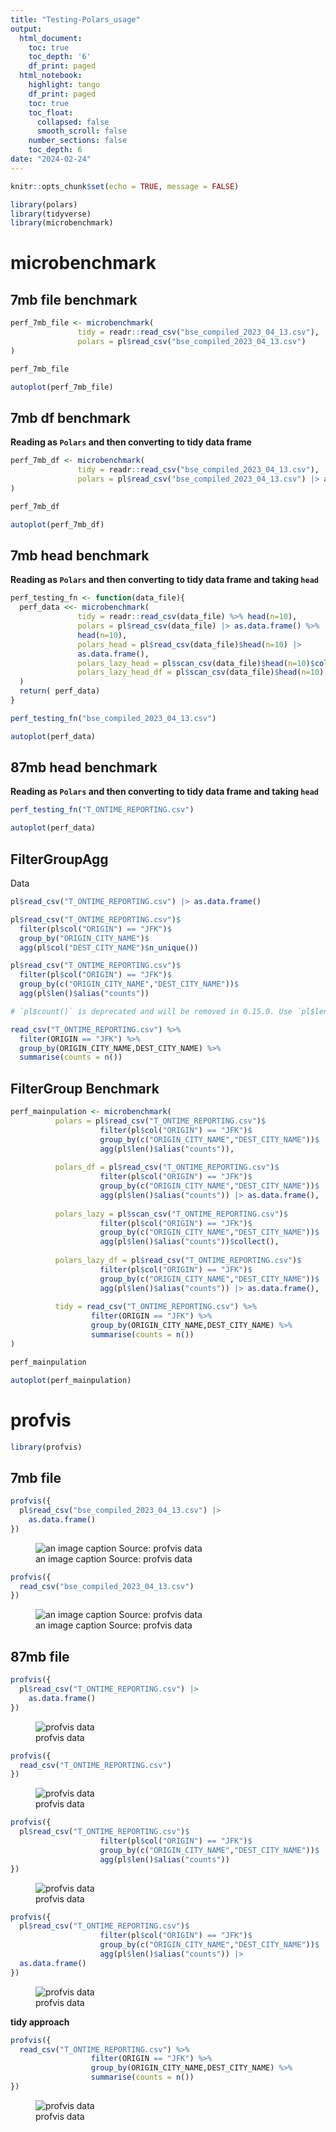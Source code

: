 ```yaml
---
title: "Testing-Polars_usage"
output:
  html_document:
    toc: true
    toc_depth: '6'
    df_print: paged
  html_notebook:
    highlight: tango
    df_print: paged
    toc: true
    toc_float:
      collapsed: false
      smooth_scroll: false
    number_sections: false
    toc_depth: 6
date: "2024-02-24"
---
```


```r
knitr::opts_chunk$set(echo = TRUE, message = FALSE)
```


```r
library(polars)
library(tidyverse)
library(microbenchmark)
```

# microbenchmark

## 7mb file benchmark

```r
perf_7mb_file <- microbenchmark(
               tidy = readr::read_csv("bse_compiled_2023_04_13.csv"),
               polars = pl$read_csv("bse_compiled_2023_04_13.csv")
)

perf_7mb_file
```

```r
autoplot(perf_7mb_file)
```

## 7mb df benchmark

**Reading as `Polars` and then converting to tidy data frame**

```r
perf_7mb_df <- microbenchmark(
               tidy = readr::read_csv("bse_compiled_2023_04_13.csv"),
               polars = pl$read_csv("bse_compiled_2023_04_13.csv") |> as.data.frame()
)

perf_7mb_df
```

```r
autoplot(perf_7mb_df)
```

## 7mb head benchmark

**Reading as `Polars` and then converting to tidy data frame and taking `head`**

```r
perf_testing_fn <- function(data_file){
  perf_data <<- microbenchmark(
               tidy = readr::read_csv(data_file) %>% head(n=10),
               polars = pl$read_csv(data_file) |> as.data.frame() %>%
               head(n=10),
               polars_head = pl$read_csv(data_file)$head(n=10) |>
               as.data.frame(),
               polars_lazy_head = pl$scan_csv(data_file)$head(n=10)$collect(),
               polars_lazy_head_df = pl$scan_csv(data_file)$head(n=10) |> as.data.frame()
  )
  return( perf_data)
}
```

```r
perf_testing_fn("bse_compiled_2023_04_13.csv")
```

```r
autoplot(perf_data)
```

## 87mb head benchmark

**Reading as `Polars` and then converting to tidy data frame and taking `head`**

```r
perf_testing_fn("T_ONTIME_REPORTING.csv")
```

```r
autoplot(perf_data)
```

## FilterGroupAgg

Data

```r

pl$read_csv("T_ONTIME_REPORTING.csv") |> as.data.frame()
```


```r
pl$read_csv("T_ONTIME_REPORTING.csv")$
  filter(pl$col("ORIGIN") == "JFK")$
  group_by("ORIGIN_CITY_NAME")$
  agg(pl$col("DEST_CITY_NAME")$n_unique())
```


```r
pl$read_csv("T_ONTIME_REPORTING.csv")$
  filter(pl$col("ORIGIN") == "JFK")$
  group_by(c("ORIGIN_CITY_NAME","DEST_CITY_NAME"))$
  agg(pl$len()$alias("counts"))

# `pl$count()` is deprecated and will be removed in 0.15.0. Use `pl$len()`
```

```r
read_csv("T_ONTIME_REPORTING.csv") %>% 
  filter(ORIGIN == "JFK") %>% 
  group_by(ORIGIN_CITY_NAME,DEST_CITY_NAME) %>% 
  summarise(counts = n())
```

## FilterGroup Benchmark

```r
perf_mainpulation <- microbenchmark(
          polars = pl$read_csv("T_ONTIME_REPORTING.csv")$
                    filter(pl$col("ORIGIN") == "JFK")$
                    group_by(c("ORIGIN_CITY_NAME","DEST_CITY_NAME"))$
                    agg(pl$len()$alias("counts")),
          
          polars_df = pl$read_csv("T_ONTIME_REPORTING.csv")$
                    filter(pl$col("ORIGIN") == "JFK")$
                    group_by(c("ORIGIN_CITY_NAME","DEST_CITY_NAME"))$
                    agg(pl$len()$alias("counts")) |> as.data.frame(),
          
          polars_lazy = pl$scan_csv("T_ONTIME_REPORTING.csv")$
                    filter(pl$col("ORIGIN") == "JFK")$
                    group_by(c("ORIGIN_CITY_NAME","DEST_CITY_NAME"))$
                    agg(pl$len()$alias("counts"))$collect(),
          
          polars_lazy_df = pl$read_csv("T_ONTIME_REPORTING.csv")$
                    filter(pl$col("ORIGIN") == "JFK")$
                    group_by(c("ORIGIN_CITY_NAME","DEST_CITY_NAME"))$
                    agg(pl$len()$alias("counts")) |> as.data.frame(),
          
          tidy = read_csv("T_ONTIME_REPORTING.csv") %>% 
                  filter(ORIGIN == "JFK") %>% 
                  group_by(ORIGIN_CITY_NAME,DEST_CITY_NAME) %>% 
                  summarise(counts = n())
)

perf_mainpulation
```


```r
autoplot(perf_mainpulation)
```

# profvis

```r
library(profvis)
```

## 7mb file

```r
profvis({
  pl$read_csv("bse_compiled_2023_04_13.csv") |>
    as.data.frame()
})
```

![an image caption Source: profvis data](V:/1. R & Python work/3. R/Polars_in_R/1_pl_profvis.PNG)


```r
profvis({
  read_csv("bse_compiled_2023_04_13.csv")
})
```

![an image caption Source: profvis data](V:/1. R & Python work/3. R/Polars_in_R/2_pl_profvis.PNG)

## 87mb file

```r
profvis({
  pl$read_csv("T_ONTIME_REPORTING.csv") |>
    as.data.frame()
})
```

![profvis data](V:/1. R & Python work/3. R/Polars_in_R/3_pl_profvis.PNG)

```r
profvis({
  read_csv("T_ONTIME_REPORTING.csv")
})
```

![profvis data](V:/1. R & Python work/3. R/Polars_in_R/4_pl_profvis.PNG)


```r
profvis({
  pl$read_csv("T_ONTIME_REPORTING.csv")$
                    filter(pl$col("ORIGIN") == "JFK")$
                    group_by(c("ORIGIN_CITY_NAME","DEST_CITY_NAME"))$
                    agg(pl$len()$alias("counts"))
})
```

![profvis data](V:/1. R & Python work/3. R/Polars_in_R/5_pl_profvis.PNG)


```r
profvis({
  pl$read_csv("T_ONTIME_REPORTING.csv")$
                    filter(pl$col("ORIGIN") == "JFK")$
                    group_by(c("ORIGIN_CITY_NAME","DEST_CITY_NAME"))$
                    agg(pl$len()$alias("counts")) |>
  as.data.frame()
})
```

![profvis data](V:/1. R & Python work/3. R/Polars_in_R/6_pl_profvis.PNG)


**tidy approach**

```r
profvis({
  read_csv("T_ONTIME_REPORTING.csv") %>% 
                  filter(ORIGIN == "JFK") %>% 
                  group_by(ORIGIN_CITY_NAME,DEST_CITY_NAME) %>% 
                  summarise(counts = n())
})
```

![profvis data](V:/1. R & Python work/3. R/Polars_in_R/7_pl_profvis.PNG)



